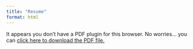 ```yaml
---
title: "Resume"
format: html
---
```


<object data="media/Resume.pdf" type="application/pdf" width="100%" height="100%" style="min-height:100vh;">

<p>It appears you don't have a PDF plugin for this browser. No worries... you can <a href="media/Resume.pdf" download>click here to download the PDF file.</a></p>

</object>
